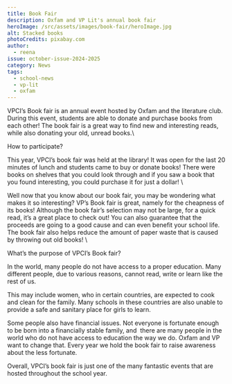 ```yaml
---
title: Book Fair
description: Oxfam and VP Lit's annual book fair
heroImage: /src/assets/images/book-fair/heroImage.jpg
alt: Stacked books
photoCredits: pixabay.com
author:
  - reena
issue: october-issue-2024-2025
category: News
tags:
  - school-news
  - vp-lit
  - oxfam
---
```

VPCI’s Book fair is an annual event hosted by Oxfam and the literature club. During this event, students are able to donate and purchase books from each other! The book fair is a great way to find new and interesting reads, while also donating your old, unread books.\\

How to participate?

This year, VPCI’s book fair was held at the library! It was open for the last 20 minutes of lunch and students came to buy or donate books! There were books on shelves that you could look through and if you saw a book that you found interesting, you could purchase it for just a dollar! \\

Well now that you know about our book fair, you may be wondering what makes it so interesting? VP’s Book fair is great, namely for the cheapness of its books! Although the book fair’s selection may not be large, for a quick read, it’s a great place to check out! You can also guarantee that the proceeds are going to a good cause and can even benefit your school life. The book fair also helps reduce the amount of paper waste that is caused by throwing out old books! \\

What’s the purpose of VPCI’s Book fair?

In the world, many people do not have access to a proper education. Many different people, due to various reasons, cannot read, write or learn like the rest of us. 

This may include women, who in certain countries, are expected to cook and clean for the family. Many schools in these countries are also unable to provide a safe and sanitary place for girls to learn. 

Some people also have financial issues. Not everyone is fortunate enough to be born into a financially stable family, and  there are many people in the world who do not have access to education the way we do. Oxfam and VP want to change that. Every year we hold the book fair to raise awareness about the less fortunate. 

Overall, VPCI’s book fair is just one of the many fantastic events that are hosted throughout the school year.
